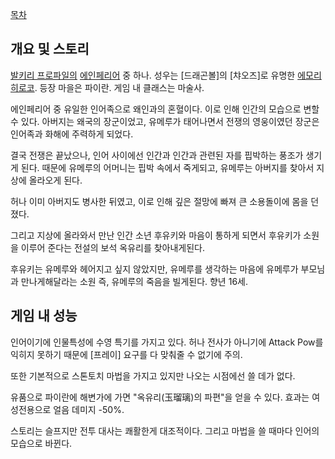 [[목차]]


== 개요 및 스토리 ==

[[발키리 프로파일]]의 [[에인페리어]] 중 하나. 성우는 [드래곤볼]의 [챠오즈]로 유명한 [[에모리 히로코]].
등장 마을은 파이란. 게임 내 클래스는 마술사.

에인페리어 중 유일한 인어족으로 왜인과의 혼혈이다. 이로 인해 인간의 모습으로 변할 수 있다.
아버지는 왜국의 장군이었고, 유메루가 태어나면서 전쟁의 영웅이였던 장군은 인어족과 화해에 주력하게 되었다.

결국 전쟁은 끝났으나, 인어 사이에선 인간과 인간과 관련된 자를 핍박하는 풍조가 생기게 된다.
때문에 유메루의 어머니는 핍박 속에서 죽게되고, 유메루는 아버지를 찾아서 지상에 올라오게 된다. 

허나 이미 아버지도 병사한 뒤였고, 이로 인해 깊은 절망에 빠져 큰 소용돌이에 몸을 던졌다.

그리고 지상에 올라와서 만난 인간 소년 후유키와 마음이 통하게 되면서 후유키가 소원을 이루어 준다는 전설의 보석 옥유리를 찾아내게된다.

후유키는 유메루와 헤어지고 싶지 않았지만, 유메루를 생각하는 마음에 유메루가 부모님과 만나게해달라는 소원 즉, 유메루의 죽음을 빌게된다. 향년 16세.

== 게임 내 성능 ==
인어이기에 인물특성에 수영 특기를 가지고 있다. 
허나 전사가 아니기에 Attack Pow를 익히지 못하기 때문에 [프레이] 요구를 다 맞춰줄 수 없기에 주의.

또한 기본적으로 스톤토치 마법을 가지고 있지만 나오는 시점에선 쓸 데가 없다.

유품으로 파이란에 해변가에 가면 "옥유리(玉瑠璃)의 파편"을 얻을 수 있다.
효과는 여성전용으로 얼음 데미지 -50%.

스토리는 슬프지만 전투 대사는 쾌활한게 대조적이다. 그리고 마법을 쓸 때마다 인어의 모습으로 바뀐다.
